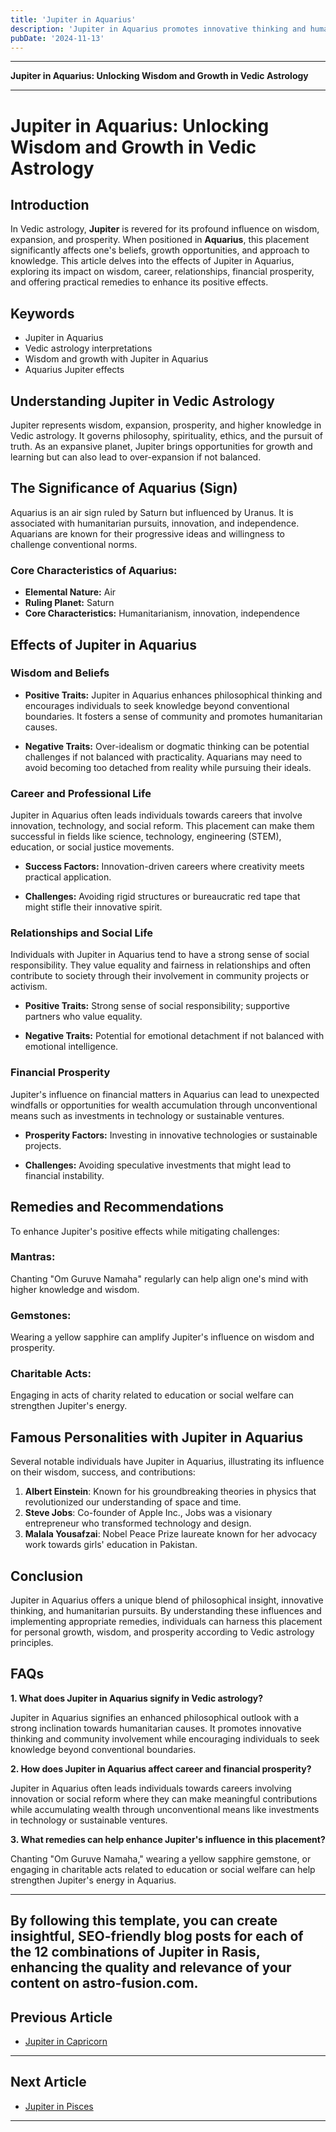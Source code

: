 ```yaml
---
title: 'Jupiter in Aquarius'
description: 'Jupiter in Aquarius promotes innovative thinking and humanitarian values. Individuals are progressive, intellectual, and interested in social causes and collective well-being, in Vedic Astrology.'
pubDate: '2024-11-13'
---
```


---

**Jupiter in Aquarius: Unlocking Wisdom and Growth in Vedic Astrology**

---

# Jupiter in Aquarius: Unlocking Wisdom and Growth in Vedic Astrology

## Introduction

In Vedic astrology, **Jupiter** is revered for its profound influence on wisdom, expansion, and prosperity. When positioned in **Aquarius**, this placement significantly affects one's beliefs, growth opportunities, and approach to knowledge. This article delves into the effects of Jupiter in Aquarius, exploring its impact on wisdom, career, relationships, financial prosperity, and offering practical remedies to enhance its positive effects.

## Keywords

- Jupiter in Aquarius
- Vedic astrology interpretations
- Wisdom and growth with Jupiter in Aquarius
- Aquarius Jupiter effects

## Understanding Jupiter in Vedic Astrology

Jupiter represents wisdom, expansion, prosperity, and higher knowledge in Vedic astrology. It governs philosophy, spirituality, ethics, and the pursuit of truth. As an expansive planet, Jupiter brings opportunities for growth and learning but can also lead to over-expansion if not balanced.

## The Significance of Aquarius (Sign)

Aquarius is an air sign ruled by Saturn but influenced by Uranus. It is associated with humanitarian pursuits, innovation, and independence. Aquarians are known for their progressive ideas and willingness to challenge conventional norms.

### Core Characteristics of Aquarius:
- **Elemental Nature:** Air
- **Ruling Planet:** Saturn
- **Core Characteristics:** Humanitarianism, innovation, independence

## Effects of Jupiter in Aquarius

### Wisdom and Beliefs

- **Positive Traits:** Jupiter in Aquarius enhances philosophical thinking and encourages individuals to seek knowledge beyond conventional boundaries. It fosters a sense of community and promotes humanitarian causes.
  
- **Negative Traits:** Over-idealism or dogmatic thinking can be potential challenges if not balanced with practicality. Aquarians may need to avoid becoming too detached from reality while pursuing their ideals.

### Career and Professional Life

Jupiter in Aquarius often leads individuals towards careers that involve innovation, technology, and social reform. This placement can make them successful in fields like science, technology, engineering (STEM), education, or social justice movements.

- **Success Factors:** Innovation-driven careers where creativity meets practical application.
  
- **Challenges:** Avoiding rigid structures or bureaucratic red tape that might stifle their innovative spirit.

### Relationships and Social Life

Individuals with Jupiter in Aquarius tend to have a strong sense of social responsibility. They value equality and fairness in relationships and often contribute to society through their involvement in community projects or activism.

- **Positive Traits:** Strong sense of social responsibility; supportive partners who value equality.
  
- **Negative Traits:** Potential for emotional detachment if not balanced with emotional intelligence.

### Financial Prosperity

Jupiter's influence on financial matters in Aquarius can lead to unexpected windfalls or opportunities for wealth accumulation through unconventional means such as investments in technology or sustainable ventures.

- **Prosperity Factors:** Investing in innovative technologies or sustainable projects.
  
- **Challenges:** Avoiding speculative investments that might lead to financial instability.

## Remedies and Recommendations

To enhance Jupiter's positive effects while mitigating challenges:

### Mantras:
Chanting "Om Guruve Namaha" regularly can help align one's mind with higher knowledge and wisdom.

### Gemstones:
Wearing a yellow sapphire can amplify Jupiter's influence on wisdom and prosperity.

### Charitable Acts:
Engaging in acts of charity related to education or social welfare can strengthen Jupiter's energy.

## Famous Personalities with Jupiter in Aquarius

Several notable individuals have Jupiter in Aquarius, illustrating its influence on their wisdom, success, and contributions:

1. **Albert Einstein**: Known for his groundbreaking theories in physics that revolutionized our understanding of space and time.
2. **Steve Jobs**: Co-founder of Apple Inc., Jobs was a visionary entrepreneur who transformed technology and design.
3. **Malala Yousafzai**: Nobel Peace Prize laureate known for her advocacy work towards girls' education in Pakistan.

## Conclusion

Jupiter in Aquarius offers a unique blend of philosophical insight, innovative thinking, and humanitarian pursuits. By understanding these influences and implementing appropriate remedies, individuals can harness this placement for personal growth, wisdom, and prosperity according to Vedic astrology principles.

## FAQs

**1. What does Jupiter in Aquarius signify in Vedic astrology?**

Jupiter in Aquarius signifies an enhanced philosophical outlook with a strong inclination towards humanitarian causes. It promotes innovative thinking and community involvement while encouraging individuals to seek knowledge beyond conventional boundaries.

**2. How does Jupiter in Aquarius affect career and financial prosperity?**

Jupiter in Aquarius often leads individuals towards careers involving innovation or social reform where they can make meaningful contributions while accumulating wealth through unconventional means like investments in technology or sustainable ventures.

**3. What remedies can help enhance Jupiter's influence in this placement?**

Chanting "Om Guruve Namaha," wearing a yellow sapphire gemstone, or engaging in charitable acts related to education or social welfare can help strengthen Jupiter's energy in Aquarius.

---

By following this template, you can create insightful, SEO-friendly blog posts for each of the 12 combinations of Jupiter in Rasis, enhancing the quality and relevance of your content on astro-fusion.com.
---

## Previous Article
- [Jupiter in Capricorn](/blogs-md/0805_Jupiter_in_Rashi/080510_Jupiter_in_Capricorn.mdx)

---

## Next Article
- [Jupiter in Pisces](/blogs-md/0805_Jupiter_in_Rashi/080512_Jupiter_in_Pisces.mdx)

---
